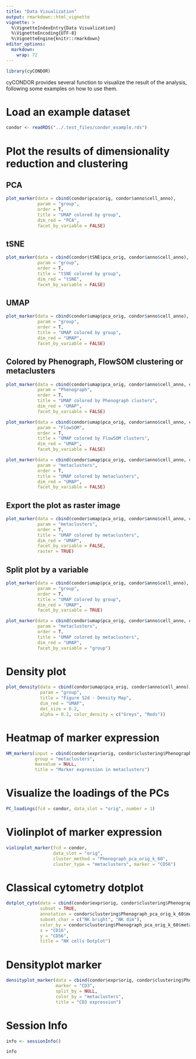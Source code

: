 ```yaml
---
title: "Data Visualization"
output: rmarkdown::html_vignette
vignette: >
  %\VignetteIndexEntry{Data Visualization}
  %\VignetteEncoding{UTF-8}
  %\VignetteEngine{knitr::rmarkdown}
editor_options: 
  markdown: 
    wrap: 72
---
```


```r
library(cyCONDOR)
```

cyCONDOR provides several function to visualize the result of the analysis, following some examples on how to use them.

# Load an example dataset
```r
condor <- readRDS("../.test_files/condor_example.rds")
```

# Plot the results of dimensionality reduction and clustering

## PCA
```r
plot_marker(data = cbind(condor$pca$orig, condor$anno$cell_anno), 
            param = "group", 
            order = T, 
            title = "UMAP colored by group", 
            dim_red = "PCA", 
            facet_by_variable = FALSE)
```

## tSNE
```r
plot_marker(data = cbind(condor$tSNE$pca_orig, condor$anno$cell_anno), 
            param = "group", 
            order = T, 
            title = "tSNE colored by group", 
            dim_red = "tSNE", 
            facet_by_variable = FALSE)
```

## UMAP
```r
plot_marker(data = cbind(condor$umap$pca_orig, condor$anno$cell_anno), 
            param = "group", 
            order = T, 
            title = "UMAP colored by group", 
            dim_red = "UMAP", 
            facet_by_variable = FALSE)
```

## Colored by Phenograph, FlowSOM clustering or metaclusters
```r
plot_marker(data = cbind(condor$umap$pca_orig, condor$anno$cell_anno, condor$clustering$Phenograph_pca_orig_k_60), 
            param = "Phenograph", 
            order = T, 
            title = "UMAP colored by Phenograph clusters", 
            dim_red = "UMAP", 
            facet_by_variable = FALSE)
```

```r
plot_marker(data = cbind(condor$umap$pca_orig, condor$anno$cell_anno, condor$clustering$FlowSOM_pca_orig_k_15), 
            param = "FlowSOM", 
            order = T, 
            title = "UMAP colored by FlowSOM clusters", 
            dim_red = "UMAP", 
            facet_by_variable = FALSE)
```

```r
plot_marker(data = cbind(condor$umap$pca_orig, condor$anno$cell_anno, condor$clustering$Phenograph_pca_orig_k_60), 
            param = "metaclusters", 
            order = T, 
            title = "UMAP colored by metaclusters", 
            dim_red = "UMAP", 
            facet_by_variable = FALSE)
```

## Export the plot as raster image
```r
plot_marker(data = cbind(condor$umap$pca_orig, condor$anno$cell_anno, condor$clustering$Phenograph_pca_orig_k_60), 
            param = "metaclusters", 
            order = T, 
            title = "UMAP colored by metaclusters", 
            dim_red = "UMAP", 
            facet_by_variable = FALSE, 
            raster = TRUE)
```

## Split plot by a variable
```r
plot_marker(data = cbind(condor$umap$pca_orig, condor$anno$cell_anno), 
            param = "group", 
            order = T, 
            title = "UMAP colored by group", 
            dim_red = "UMAP", 
            facet_by_variable = TRUE)
```

```r
plot_marker(data = cbind(condor$umap$pca_orig, condor$anno$cell_anno, condor$clustering$Phenograph_pca_orig_k_60), 
            param = "metaclusters", 
            order = T, 
            title = "UMAP colored by metaclusters", 
            dim_red = "UMAP", 
            facet_by_variable = "group")
```

# Density plot
```r
plot_density(data = cbind(condor$umap$pca_orig, condor$anno$cell_anno), 
             param = "group", 
             title = "Figure S2d - Density Map", 
             dim_red = "UMAP", 
             dot_size = 0.2, 
             alpha = 0.2, color_density = c("Greys", "Reds"))
```


# Heatmap of marker expression
```r
HM_markers(input = cbind(condor$expr$orig, condor$clustering$Phenograph_pca_orig_k_60), 
           group = "metaclusters",
           maxvalue = NULL, 
           title = "Marker expression in metaclusters")
```

# Visualize the loadings of the PCs
```r
PC_loadings(fcd = condor, data_slot = "orig", number = 1)
```

# Violinplot of marker expression
```r
violinplot_marker(fcd = condor, 
                  data_slot = "orig", 
                  cluster_method = "Phenograph_pca_orig_k_60", 
                  cluster_type = "metaclusters", marker = "CD56")
```

# Classical cytometry dotplot
```r
dotplot_cyto(data = cbind(condor$expr$orig, condor$clustering$Phenograph_pca_orig_k_60), 
             subset = TRUE,
             annotation = condor$clustering$Phenograph_pca_orig_k_60$metaclusters, 
             subset_char = c("NK bright", "NK dim"), 
             color_by = condor$clustering$Phenograph_pca_orig_k_60$metacluster, 
             x = "CD16", 
             y = "CD56", 
             title = "NK cells Dotplot")
```

# Densityplot marker
```r
densityplot_marker(data = cbind(condor$expr$orig, condor$clustering$Phenograph_pca_orig_k_60), 
                   marker = "CD3", 
                   split_by = NULL, 
                   color_by = "metaclusters", 
                   title = "CD3 expression")
```

# Session Info
```r
info <- sessionInfo()

info
```

